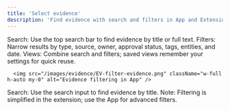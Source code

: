 ```yaml
---
title: 'Select evidence'
description: 'Find evidence with search and filters in App and Extension'
---
```


<Tabs>
    <Tab title="App" icon="browser">
    Search: Use the top search bar to find evidence by title or full text.
    Filters: Narrow results by type, source, owner, approval status, tags, entities, and date.
    Views: Combine search and filters; saved views remember your settings for quick reuse.
    
    
      <img src="/images/evidence/EV-filter-evidence.png" className="w-full h-auto my-0" alt="Evidence filtering in App" />
    
  </Tab>
  <Tab title="Extension" icon="mobile">
    Search: Use the search input to find evidence by title.
    Note: Filtering is simplified in the extension; use the App for advanced filters.
  </Tab>
</Tabs>


